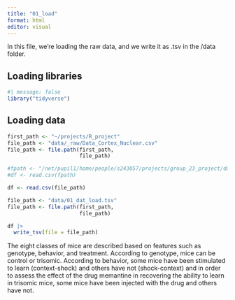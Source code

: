 ```yaml
---
title: "01_load"
format: html
editor: visual
---
```


In this file, we're loading the raw data, and we write it as .tsv in the /data folder.

## Loading libraries

```r
#| message: false
library("tidyverse")
```

## Loading data

```r
first_path <- "~/projects/R_project"
file_path <- "data/_raw/Data_Cortex_Nuclear.csv" 
file_path <- file.path(first_path, 
                       file_path)

#fpath <- "/net/pupil1/home/people/s243057/projects/group_23_project/data/_raw/Data_Cortex_Nuclear.csv"
#df <- read.csv(fpath)

df <- read.csv(file_path)
```

```r
file_path <- "data/01_dat_load.tsv"
file_path <- file.path(first_path, 
                       file_path)

df |>
  write_tsv(file = file_path)
```

The eight classes of mice are described based on features such as genotype, behavior, and treatment. According to genotype, mice can be control or trisomic. According to behavior, some mice have been stimulated to learn (context-shock) and others have not (shock-context) and in order to assess the effect of the drug memantine in recovering the ability to learn in trisomic mice, some mice have been injected with the drug and others have not.
